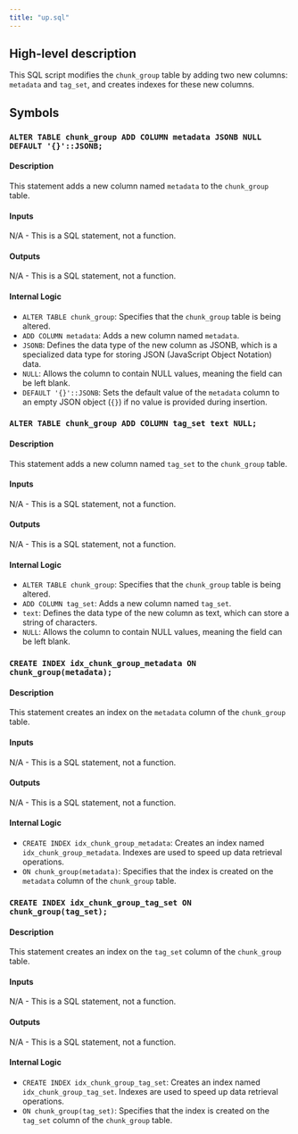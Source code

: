 ```yaml
---
title: "up.sql"
---
```


## High-level description
This SQL script modifies the `chunk_group` table by adding two new columns: `metadata` and `tag_set`, and creates indexes for these new columns. 

## Symbols
### `ALTER TABLE chunk_group ADD COLUMN metadata JSONB NULL DEFAULT '{}'::JSONB;`
#### Description
This statement adds a new column named `metadata` to the `chunk_group` table. 

#### Inputs
N/A - This is a SQL statement, not a function.
#### Outputs
N/A - This is a SQL statement, not a function.
#### Internal Logic
- `ALTER TABLE chunk_group`: Specifies that the `chunk_group` table is being altered.
- `ADD COLUMN metadata`: Adds a new column named `metadata`.
- `JSONB`: Defines the data type of the new column as JSONB, which is a specialized data type for storing JSON (JavaScript Object Notation) data.
- `NULL`: Allows the column to contain NULL values, meaning the field can be left blank.
- `DEFAULT '{}'::JSONB`: Sets the default value of the `metadata` column to an empty JSON object (`{}`) if no value is provided during insertion.

### `ALTER TABLE chunk_group ADD COLUMN tag_set text NULL;`
#### Description
This statement adds a new column named `tag_set` to the `chunk_group` table. 

#### Inputs
N/A - This is a SQL statement, not a function.
#### Outputs
N/A - This is a SQL statement, not a function.
#### Internal Logic
- `ALTER TABLE chunk_group`: Specifies that the `chunk_group` table is being altered.
- `ADD COLUMN tag_set`: Adds a new column named `tag_set`.
- `text`: Defines the data type of the new column as text, which can store a string of characters.
- `NULL`: Allows the column to contain NULL values, meaning the field can be left blank.

### `CREATE INDEX idx_chunk_group_metadata ON chunk_group(metadata);`
#### Description
This statement creates an index on the `metadata` column of the `chunk_group` table.

#### Inputs
N/A - This is a SQL statement, not a function.
#### Outputs
N/A - This is a SQL statement, not a function.
#### Internal Logic
- `CREATE INDEX idx_chunk_group_metadata`: Creates an index named `idx_chunk_group_metadata`. Indexes are used to speed up data retrieval operations.
- `ON chunk_group(metadata)`: Specifies that the index is created on the `metadata` column of the `chunk_group` table.

### `CREATE INDEX idx_chunk_group_tag_set ON chunk_group(tag_set);`
#### Description
This statement creates an index on the `tag_set` column of the `chunk_group` table.

#### Inputs
N/A - This is a SQL statement, not a function.
#### Outputs
N/A - This is a SQL statement, not a function.
#### Internal Logic
- `CREATE INDEX idx_chunk_group_tag_set`: Creates an index named `idx_chunk_group_tag_set`. Indexes are used to speed up data retrieval operations.
- `ON chunk_group(tag_set)`: Specifies that the index is created on the `tag_set` column of the `chunk_group` table.
